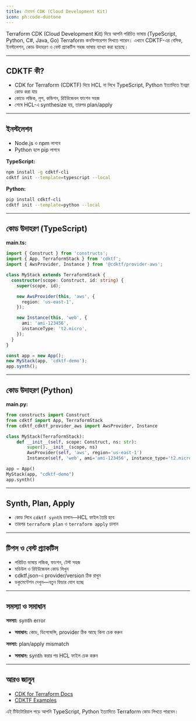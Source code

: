 ```yaml
---
title: টেরাফর্ম CDK (Cloud Development Kit)
icon: ph:code-duotone
---
```


Terraform CDK (Cloud Development Kit) দিয়ে আপনি পরিচিত ভাষায় (TypeScript, Python, C#, Java, Go) Terraform কনফিগারেশন লিখতে পারেন। এখানে CDKTF-এর বেসিক, ইনস্টলেশন, কোড উদাহরণ ও বেস্ট প্র্যাকটিস সহজ ভাষায় ব্যাখ্যা করা হয়েছে।

---

## CDKTF কী?

- CDK for Terraform (CDKTF) দিয়ে HCL না লিখে TypeScript, Python ইত্যাদিতে ইনফ্রা কোড করা যায়
- কোডে লজিক, লুপ, কন্ডিশন, রিইউজেবল ফাংশন সহজ
- শেষে HCL-এ synthesize হয়, তারপর plan/apply

---

## ইনস্টলেশন

- Node.js ও npm লাগবে
- Python হলে pip লাগবে

**TypeScript:**
```sh
npm install -g cdktf-cli
cdktf init --template=typescript --local
```

**Python:**
```sh
pip install cdktf-cli
cdktf init --template=python --local
```

---

## কোড উদাহরণ (TypeScript)

**main.ts:**
```ts
import { Construct } from 'constructs';
import { App, TerraformStack } from 'cdktf';
import { AwsProvider, Instance } from '@cdktf/provider-aws';

class MyStack extends TerraformStack {
  constructor(scope: Construct, id: string) {
    super(scope, id);

    new AwsProvider(this, 'aws', {
      region: 'us-east-1',
    });

    new Instance(this, 'web', {
      ami: 'ami-123456',
      instanceType: 't2.micro',
    });
  }
}

const app = new App();
new MyStack(app, 'cdktf-demo');
app.synth();
```

---

## কোড উদাহরণ (Python)

**main.py:**
```python
from constructs import Construct
from cdktf import App, TerraformStack
from cdktf_cdktf_provider_aws import AwsProvider, Instance

class MyStack(TerraformStack):
    def __init__(self, scope: Construct, ns: str):
        super().__init__(scope, ns)
        AwsProvider(self, 'aws', region='us-east-1')
        Instance(self, 'web', ami='ami-123456', instance_type='t2.micro')

app = App()
MyStack(app, "cdktf-demo")
app.synth()
```

---

## Synth, Plan, Apply

- কোড লিখে `cdktf synth` চালান—HCL ফাইল তৈরি হবে
- তারপর `terraform plan` ও `terraform apply` চালান

---

## টিপস ও বেস্ট প্র্যাকটিস

- পরিচিত ভাষায় লজিক, ফাংশন, টেস্ট সহজ
- মডিউল ও রিইউজেবল কোড লিখুন
- cdktf.json-এ provider/version ঠিক রাখুন
- ডকুমেন্টেশন দেখুন—নতুন ফিচার যোগ হচ্ছে

---

## সমস্যা ও সমাধান

**সমস্যা:** synth error
- **সমাধান:** কোড, ডিপেন্ডেন্সি, provider ঠিক আছে কিনা চেক করুন

**সমস্যা:** plan/apply mismatch
- **সমাধান:** synth করার পর HCL ফাইল চেক করুন

---

## আরও জানুন
- [CDK for Terraform Docs](https://developer.hashicorp.com/terraform/cdktf)
- [CDKTF Examples](https://github.com/hashicorp/terraform-cdk-examples)

এই টিউটোরিয়াল পড়ে আপনি TypeScript, Python ইত্যাদিতে Terraform কোড লিখতে পারবেন।
